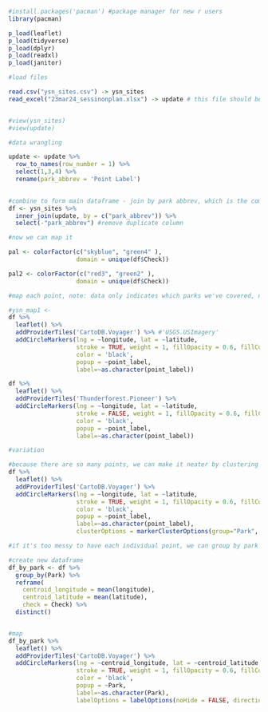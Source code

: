 ```r
#install.packages('pacman') #package manager for new r users
library(pacman)

p_load(leaflet)
p_load(tidyverse)
p_load(dplyr)
p_load(readxl)
p_load(janitor)
```

```r
#load files

read.csv("ysn_sites.csv") -> ysn_sites
read_excel("23mar24_sessinonplan.xlsx") -> update # this file should be updated as we go along


#view(ysn_sites)
#view(update)
```

```r
#data wrangling

update <- update %>% 
  row_to_names(row_number = 1) %>%
  select(1,3,4) %>% 
  rename(park_abbrev = 'Point Label')
  

#combine to form main dataframe - join by park abbrev, which is the common column
df <- ysn_sites %>% 
  inner_join(update, by = c("park_abbrev")) %>%
  select(-"park_abbrev") #remove duplicate column

```

```r
#now we can map it

pal <- colorFactor(c("skyblue", "green4" ),
                   domain = unique(df$Check))

pal2 <- colorFactor(c("red3", "green2" ),
                   domain = unique(df$Check))

#map each point, note: data only indicates which parks we've covered, not which point. so this is not 100% accurate

#ysn_map1 <- 
df %>% 
  leaflet() %>%
  addProviderTiles('CartoDB.Voyager') %>% #'USGS.USImagery'
  addCircleMarkers(lng = ~longitude, lat = ~latitude,
                   stroke = TRUE, weight = 1, fillOpacity = 0.6, fillColor = ~pal(Check),
                   color = 'black', 
                   popup = ~point_label,
                   label=~as.character(point_label))

df %>% 
  leaflet() %>%
  addProviderTiles('Thunderforest.Pioneer') %>% 
  addCircleMarkers(lng = ~longitude, lat = ~latitude,
                   stroke = FALSE, weight = 1, fillOpacity = 0.6, fillColor = ~pal2(Check),
                   color = 'black', 
                   popup = ~point_label,
                   label=~as.character(point_label))
```


```r
#variation

#because there are so many points, we can make it neater by clustering
df %>%
  leaflet() %>%
  addProviderTiles('CartoDB.Voyager') %>%
  addCircleMarkers(lng = ~longitude, lat = ~latitude,
                   stroke = TRUE, weight = 1, fillOpacity = 0.6, fillColor = ~pal(Check),
                   color = 'black', 
                   popup = ~point_label,
                   label=~as.character(point_label),
                   clusterOptions = markerClusterOptions(group="Park", freezeAtZoom = 12, fillColor="check")) #how come fillcolour by check doesnt work :((

```


```r
#if it's too messy to have each individual point, we can group by park (based on the average location)

#create new dataframe
df_by_park <- df %>%
  group_by(Park) %>%
  reframe(
    centroid_longitude = mean(longitude),
    centroid_latitude = mean(latitude),
    check = Check) %>%
  distinct() 


#map
df_by_park %>% 
  leaflet() %>%
  addProviderTiles('CartoDB.Voyager') %>%
  addCircleMarkers(lng = ~centroid_longitude, lat = ~centroid_latitude,
                   stroke = TRUE, weight = 1, fillOpacity = 0.6, fillColor = ~pal(check),
                   color = 'black', 
                   popup = ~Park,
                   label=~as.character(Park),
                   labelOptions = labelOptions(noHide = FALSE, direction = 'top', noOverlap = TRUE))
```

